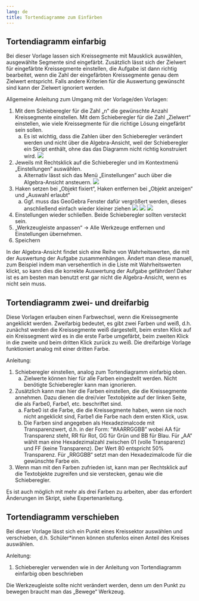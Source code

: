 ```yaml
---
lang: de
title: Tortendiagramme zum Einfärben
---
```

## Tortendiagramm einfarbig

Bei dieser Vorlage lassen sich Kreissegmente mit Mausklick auswählen, ausgewählte Segmente sind eingefärbt. Zusätzlich lässt sich der Zielwert für eingefärbte Kreissegmente einstellen, die Aufgabe ist dann richtig bearbeitet, wenn die Zahl der eingefärbten Kreissegmente genau dem Zielwert entspricht. Falls andere Kriterien für die Auswertung gewünscht sind kann der Zielwert ignoriert werden.

Allgemeine Anleitung zum Umgang mit der Vorlage/den Vorlagen:

1.	Mit dem Schieberegler für die Zahl „n“ die gewünschte Anzahl Kreissegmente einstellen. Mit dem Schieberegler für die Zahl „Zielwert“ einstellen, wie viele Kreissegmente für die richtige Lösung eingefärbt sein sollen.
    a.	Es ist wichtig, dass die Zahlen über den Schieberegler verändert werden und nicht über die Algebra-Ansicht, weil der Schieberegler ein Skript enthält, ohne das das Diagramm nicht richtig konstruiert wird.
    ![](Grafiken/ggb_torte_einfarbig_01.png)
2.	Jeweils mit Rechtsklick auf die Schieberegler und im Kontextmenü „Einstellungen“ auswählen.
    a.	Alternativ lässt sich das Menü „Einstellungen“ auch über die Algebra-Ansicht ansteuern.
    ![](Grafiken/ggb_torte_einfarbig_02.png)
3.	Haken setzen bei „Objekt fixiert“, Haken entfernen bei „Objekt anzeigen“ und „Auswahl erlaubt“ 
    a.	Ggf. muss das GeoGebra Fenster dafür vergrößert werden, dieses anschließend einfach wieder kleiner ziehen
    ![](Grafiken/ggb_torte_einfarbig_03.png)
    ![](Grafiken/ggb_torte_einfarbig_04.png)
    ![](Grafiken/ggb_torte_einfarbig_05.png)
4.	Einstellungen wieder schließen. Beide Schieberegler sollten versteckt sein. 
5.	„Werkzeugleiste anpassen“ -> Alle Werkzeuge entfernen und Einstellungen übernehmen.
6.	Speichern

::: {.callout-note}
In der Algebra-Ansicht findet sich eine Reihe von Wahrheitswerten, die mit der Auswertung der Aufgabe zusammenhängen. Ändert man diese manuell, zum Beispiel indem man versehentlich in die Liste mit Wahrheitswerten klickt, so kann dies die korrekte Auswertung der Aufgabe gefährden! Daher ist es am besten man benutzt erst gar nicht die Algebra-Ansicht, wenn es nicht sein muss.
:::
 
## Tortendiagramm zwei- und dreifarbig

Diese Vorlagen erlauben einen Farbwechsel, wenn die Kreissegmente angeklickt werden. Zweifarbig bedeutet, es gibt zwei Farben und weiß, d.h. zunächst werden die Kreissegmente weiß dargestellt, beim ersten Klick auf ein Kreissegment wird es in die erste Farbe umgefärbt, beim zweiten Klick in die zweite und beim dritten Klick zurück zu weiß. Die dreifarbige Vorlage funktioniert analog mit einer dritten Farbe.

Anleitung:

1.	Schieberegler einstellen, analog zum Tortendiagramm einfarbig oben.
    a.	Zielwerte können hier für alle Farben eingestellt werden. Nicht benötigte Schieberegler kann man ignorieren.
2.	Zusätzlich kann man hier die Farben einstellen, die die Kreissegmente annehmen. Dazu dienen die drei/vier Textobjekte auf der linken Seite, die als Farbe0, Farbe1, etc. beschriftet sind. 
    a.	Farbe0 ist die Farbe, die die Kreissegmente haben, wenn sie noch nicht angeklickt sind, Farbe1 die Farbe nach dem ersten Klick, usw.
    b.	Die Farben sind angegeben als Hexadezimalcode mit Transparenzwert, d.h. in der Form: "#AARRGGBB" wobei AA für Transparenz steht, RR für Rot, GG für Grün und BB für Blau. Für „AA“ wählt man eine Hexadezimalzahl zwischen 01 (volle Transparenz) und FF (keine Transparenz). Der Wert 80 entspricht 50% Transparenz. Für „RRGGBB“ setzt man den Hexadezimalcode für die gewünschte Farbe ein.
3.	Wenn man mit den Farben zufrieden ist, kann man per Rechtsklick auf die Textobjekte zugreifen und sie verstecken, genau wie die Schieberegler. 

::: {.callout-note}
Es ist auch möglich mit mehr als drei Farben zu arbeiten, aber das erfordert Änderungen im Skript, siehe Expertenanleitung.
:::

## Tortendiagramm verschieben

Bei dieser Vorlage lässt sich ein Punkt eines Kreissektor auswählen und verschieben, d.h. Schüler*innen können stufenlos einen Anteil des Kreises auswählen.

Anleitung:

1.	Schieberegler verwenden wie in der Anleitung von Tortendiagramm einfarbig oben beschrieben

::: {.callout-note}
Die Werkzeugleiste sollte nicht verändert werden, denn um den Punkt zu bewegen braucht man das „Bewege“ Werkzeug.
:::

